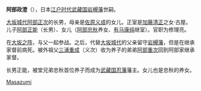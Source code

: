 {{japanese|japanese=阿部 政澄|kana=あべ まさずみ|romaji=Abe Masazumi}}
'''阿部政澄'''（{{bd|1593年|（[[文禄|文禄]]元年）|1628年|9月1日（[[宽永|宽永]]5年8月4日）|}}），日本[[江户时代|江户时代]][[武藏国|武藏国]][[岩槻藩|岩槻藩]]世嗣。

[[大坂城代|大坂城代]][[阿部正次|阿部正次]]的长男，母亲是[[佐原义成|佐原义成]]的女儿。正室是[[加藤清正|加藤清正]]之女·古屋。儿子[[阿部正能|阿部正能]]（长男）、女儿（[[阿部忠秋|阿部忠秋]]养女、[[有马康纯|有马康纯]]继室）。官职为修理亮。

在[[大坂之阵|大坂之阵]]，与父一起参战。之后，代替[[大坂城代|大坂城代]]的父亲留守[[岩槻藩|岩槻藩]]，但是在继承家督前病死。被外祖父[[三浦重成|三浦重成]]（义次）收为养子的弟弟[[阿部重次|阿部重次]]回到阿部家继承家督。

长男正能，被堂兄弟忠秋首位养子而成为[[武藏国|武藏国]][[忍藩|忍藩]]藩主。女儿也是忠秋的养女。

{{DEFAULTSORT:Abe Masazumi}}
[[Category:阿部氏|Masazumi]]